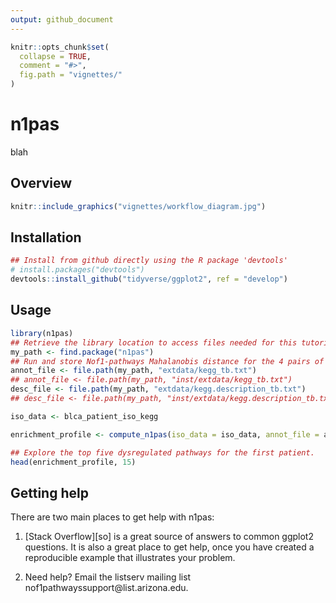 ```yaml
---
output: github_document
---
```


<!-- README.md is generated from README.Rmd. Please edit that file -->

```r
knitr::opts_chunk$set(
  collapse = TRUE,
  comment = "#>",
  fig.path = "vignettes/"
)
```

# n1pas

blah

## Overview

```r
knitr::include_graphics("vignettes/workflow_diagram.jpg")
```

## Installation

```r
## Install from github directly using the R package 'devtools'
# install.packages("devtools")
devtools::install_github("tidyverse/ggplot2", ref = "develop")
```

## Usage

```r
library(n1pas)
## Retrieve the library location to access files needed for this tutorial
my_path <- find.package("n1pas")
## Run and store Nof1-pathways Mahalanobis distance for the 4 pairs of data.
annot_file <- file.path(my_path, "extdata/kegg_tb.txt")
## annot_file <- file.path(my_path, "inst/extdata/kegg_tb.txt")
desc_file <- file.path(my_path, "extdata/kegg.description_tb.txt")
## desc_file <- file.path(my_path, "inst/extdata/kegg.description_tb.txt")

iso_data <- blca_patient_iso_kegg

enrichment_profile <- compute_n1pas(iso_data = iso_data, annot_file = annot_file, desc_file = desc_file, iso_range = c(2,30), genes_range = c(15,500), small_ontology = TRUE, plot_locfdr = 1)

## Explore the top five dysregulated pathways for the first patient.
head(enrichment_profile, 15)
```

## Getting help

There are two main places to get help with n1pas:

1.  [Stack Overflow][so] is a great source of answers to common ggplot2
    questions. It is also a great place to get help, once you have
    created a reproducible example that illustrates your problem.
	
2.  Need help? Email the listserv mailing list nof1pathwayssupport@list.arizona.edu.
